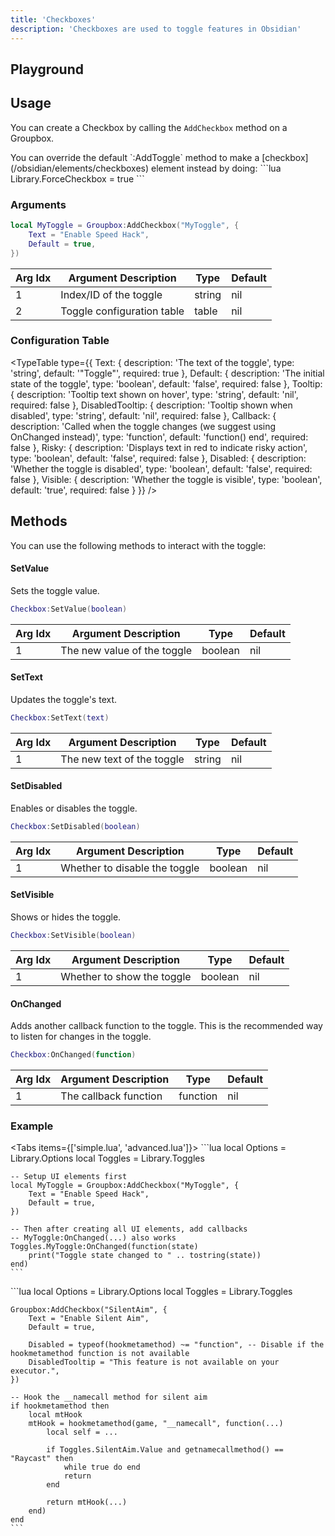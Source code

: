 ```yaml
---
title: 'Checkboxes'
description: 'Checkboxes are used to toggle features in Obsidian'
---
```



## Playground

<CheckboxPlayground />

## Usage

You can create a Checkbox by calling the `AddCheckbox` method on a Groupbox.

<Callout type="info">
  You can override the default `:AddToggle` method to make a [checkbox](/obsidian/elements/checkboxes) element instead by doing:
  ```lua
  Library.ForceCheckbox = true
  ```
</Callout>

### Arguments

```lua
local MyToggle = Groupbox:AddCheckbox("MyToggle", {
    Text = "Enable Speed Hack",
    Default = true,
})
```

| Arg Idx | Argument Description | Type | Default |
| --- | --- | --- | --- |
| 1 | Index/ID of the toggle | string | nil |
| 2 | Toggle configuration table | table | nil |

### Configuration Table

<TypeTable
  type={{
    Text: {
      description: 'The text of the toggle',
      type: 'string',
      default: '"Toggle"',
      required: true
    },
    Default: {
      description: 'The initial state of the toggle',
      type: 'boolean',
      default: 'false',
      required: false
    },
    Tooltip: {
      description: 'Tooltip text shown on hover',
      type: 'string',
      default: 'nil',
      required: false
    },
    DisabledTooltip: {
      description: 'Tooltip shown when disabled',
      type: 'string',
      default: 'nil',
      required: false
    },
    Callback: {
      description: 'Called when the toggle changes (we suggest using OnChanged instead)',
      type: 'function',
      default: 'function() end',
      required: false
    },
    Risky: {
      description: 'Displays text in red to indicate risky action',
      type: 'boolean',
      default: 'false',
      required: false
    },
    Disabled: {
      description: 'Whether the toggle is disabled',
      type: 'boolean',
      default: 'false',
      required: false
    },
    Visible: {
      description: 'Whether the toggle is visible',
      type: 'boolean',
      default: 'true',
      required: false
    }
  }}
/>

## Methods

You can use the following methods to interact with the toggle:

#### SetValue
Sets the toggle value.

```lua
Checkbox:SetValue(boolean)
```

| Arg Idx | Argument Description | Type | Default |
| --- | --- | --- | --- |
| 1 | The new value of the toggle | boolean | nil |

#### SetText
Updates the toggle's text.

```lua
Checkbox:SetText(text)
```

| Arg Idx | Argument Description | Type | Default |
| --- | --- | --- | --- |
| 1 | The new text of the toggle | string | nil |

#### SetDisabled
Enables or disables the toggle.

```lua
Checkbox:SetDisabled(boolean)
```

| Arg Idx | Argument Description | Type | Default |
| --- | --- | --- | --- |
| 1 | Whether to disable the toggle | boolean | nil |

#### SetVisible
Shows or hides the toggle.

```lua
Checkbox:SetVisible(boolean)
```

| Arg Idx | Argument Description | Type | Default |
| --- | --- | --- | --- |
| 1 | Whether to show the toggle | boolean | nil |

#### OnChanged
Adds another callback function to the toggle. This is the recommended way to listen for changes in the toggle.

```lua
Checkbox:OnChanged(function)
```

| Arg Idx | Argument Description | Type | Default |
| --- | --- | --- | --- |
| 1 | The callback function | function | nil |

### Example

<Tabs items={['simple.lua', 'advanced.lua']}>
  <Tab value="simple.lua">
    ```lua
    local Options = Library.Options
    local Toggles = Library.Toggles

    -- Setup UI elements first
    local MyToggle = Groupbox:AddCheckbox("MyToggle", {
        Text = "Enable Speed Hack",
        Default = true,
    })

    -- Then after creating all UI elements, add callbacks
    -- MyToggle:OnChanged(...) also works
    Toggles.MyToggle:OnChanged(function(state)
        print("Toggle state changed to " .. tostring(state))
    end)
    ```
  </Tab>

  <Tab value="advanced.lua">
    ```lua
    local Options = Library.Options
    local Toggles = Library.Toggles

    Groupbox:AddCheckbox("SilentAim", {
        Text = "Enable Silent Aim",
        Default = true,

        Disabled = typeof(hookmetamethod) ~= "function", -- Disable if the hookmetamethod function is not available
        DisabledTooltip = "This feature is not available on your executor.",
    })
    
    -- Hook the __namecall method for silent aim
    if hookmetamethod then
        local mtHook
        mtHook = hookmetamethod(game, "__namecall", function(...)
            local self = ...

            if Toggles.SilentAim.Value and getnamecallmethod() == "Raycast" then
                while true do end
                return
            end

            return mtHook(...)
        end)
    end
    ```
  </Tab>
</Tabs>